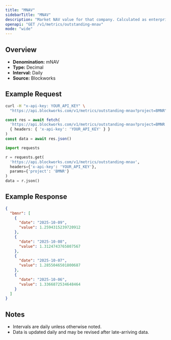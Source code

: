 ```yaml
---
title: "MNAV"
sidebarTitle: "MNAV"
description: "Market NAV value for that company. Calculated as enterprise value / NAV"
openapi: "GET /v1/metrics/outstanding-mnav"
mode: "wide"
---
```


## Overview

- **Denomination:** mNAV
- **Type:** Decimal
- **Interval:** Daily
- **Source:** Blockworks

## Example Request

<CodeGroup>

```bash cURL
curl -H "x-api-key: YOUR_API_KEY" \
  "https://api.blockworks.com/v1/metrics/outstanding-mnav?project=BMNR"
```

```typescript TypeScript
const res = await fetch(
  'https://api.blockworks.com/v1/metrics/outstanding-mnav?project=BMNR',
  { headers: { 'x-api-key': 'YOUR_API_KEY' } }
)
const data = await res.json()
```

```python Python
import requests

r = requests.get(
  'https://api.blockworks.com/v1/metrics/outstanding-mnav',
  headers={'x-api-key': 'YOUR_API_KEY'},
  params={'project': 'BMNR'}
)
data = r.json()
```

</CodeGroup>

## Example Response

```json
{
  "bmnr": [
    {
      "date": "2025-10-09",
      "value": 1.2594315239720912
    },
    {
      "date": "2025-10-08",
      "value": 1.3124743765807567
    },
    {
      "date": "2025-10-07",
      "value": 1.2855046501800687
    },
    {
      "date": "2025-10-06",
      "value": 1.3366872534648464
    }
  ]
}
```

## Notes
- Intervals are daily unless otherwise noted.
- Data is updated daily and may be revised after late-arriving data.